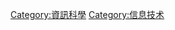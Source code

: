 {{noteTA
|T=zh-cn:Category:信息技术; zh-tw:Category:信息技术;
|1=zh-cn:Category:信息技术; zh-tw:Category:信息技术;
|G1=IT
}}
{{Catnav|頁面分類|人类社会|科技|信息技术}}
{{Catnav|頁面分類|人类社会|科技}}
{{Catnav|頁面分類|人类社会|知識|資訊}}
{{Catnav|頁面分類|人类社会|知識|資訊|資訊科學}}
{{Catnav|頁面分類|人类社会|知識|科技|信息技术}}
{{Catnav|頁面分類|人类社会|知識|科技}}
{{Catnav|頁面分類|人类社会|生活|資訊|資訊科學}}

{{catmore}}



[[Category:資訊科學|Category:資訊科學]]
[[Category:信息技术|Category:信息技术]]